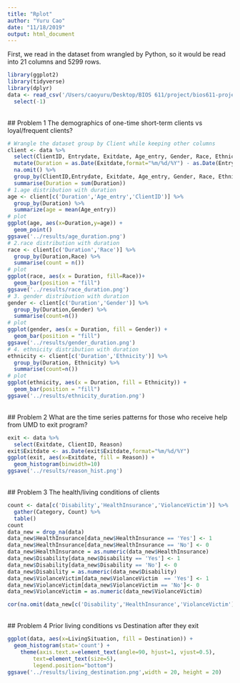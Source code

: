 ```yaml
---
title: "Rplot"
author: "Yuru Cao"
date: "11/18/2019"
output: html_document
---
```

First, we read in the dataset from wrangled by Python, so it would be read into 21 columns and 5299 rows. 
```r
library(ggplot2)
library(tidyverse)
library(dplyr)
data <- read_csv('/Users/caoyuru/Desktop/BIOS 611/project/bios611-projects-fall-2019-caoyr03/project_3/data/wrangle_data.csv') %>%
  select(-1)
```
<br/>
## Problem 1 The demographics of one-time short-term clients vs loyal/frequent clients?
<br/>
```r
# Wrangle the dataset group by Client while keeping other columns
client <- data %>%
  select(ClientID, Entrydate, Exitdate, Age_entry, Gender, Race, Ethnicity, Veteran) %>%
  mutate(Duration = as.Date(Exitdate,format="%m/%d/%Y") - as.Date(Entrydate,format="%m/%d/%Y")) %>%
  na.omit() %>%
  group_by(ClientID,Entrydate, Exitdate, Age_entry, Gender, Race, Ethnicity, Veteran) %>%
  summarise(Duration = sum(Duration))
# 1.age distribution with duration
age <- client[c('Duration','Age_entry','ClientID')] %>%
  group_by(Duration) %>%
  summarize(age = mean(Age_entry))
# plot
ggplot(age, aes(x=Duration,y=age)) +
  geom_point()
ggsave('../results/age_duration.png')
# 2.race distribution with duration
race <- client[c('Duration','Race')] %>%
  group_by(Duration,Race) %>%
  summarise(count = n())
# plot
ggplot(race, aes(x = Duration, fill=Race))+
  geom_bar(position = "fill")
ggsave('../results/race_duration.png')
# 3. gender distribution with duration
gender <- client[c('Duration','Gender')] %>%
  group_by(Duration,Gender) %>%
  summarise(count=n())
# plot
ggplot(gender, aes(x = Duration, fill = Gender)) +
  geom_bar(position = "fill")
ggsave('../results/gender_duration.png')
# 4. ethnicity distribution with duration
ethnicity <- client[c('Duration','Ethnicity')] %>%
  group_by(Duration, Ethnicity) %>%
  summarise(count=n())
# plot
ggplot(ethnicity, aes(x = Duration, fill = Ethnicity)) + 
  geom_bar(position = "fill")
ggsave('../results/ethnicity_duration.png')
```
<br/>
## Problem 2 What are the time series patterns for those who receive help from UMD to exit program?
<br/>
```r
exit <- data %>%
  select(Exitdate, ClientID, Reason)
exit$Exitdate <- as.Date(exit$Exitdate,format="%m/%d/%Y")
ggplot(exit, aes(x=Exitdate, fill = Reason)) + 
  geom_histogram(binwidth=10)
ggsave('../results/reason_hist.png')
```
<br/>
## Problem 3 The health/living conditions of clients
<br/>
```r
count <- data[c('Disability','HealthInsurance','ViolanceVictim')] %>% 
  gather(Category, Count) %>%
  table()
count
data_new = drop_na(data)
data_new$HealthInsurance[data_new$HealthInsurance == 'Yes'] <- 1
data_new$HealthInsurance[data_new$HealthInsurance == 'No'] <- 0
data_new$HealthInsurance = as.numeric(data_new$HealthInsurance)
data_new$Disability[data_new$Disability == 'Yes'] <- 1
data_new$Disability[data_new$Disability == 'No'] <- 0
data_new$Disability = as.numeric(data_new$Disability)
data_new$ViolanceVictim[data_new$ViolanceVictim  == 'Yes'] <- 1
data_new$ViolanceVictim[data_new$ViolanceVictim == 'No']<- 0
data_new$ViolanceVictim = as.numeric(data_new$ViolanceVictim)

cor(na.omit(data_new[c('Disability','HealthInsurance','ViolanceVictim')]))
```
<br/>
## Problem 4 Prior living conditions vs Destination after they exit
<br/>
```r
ggplot(data, aes(x=LivingSituation, fill = Destination)) + 
  geom_histogram(stat='count') + 
    theme(axis.text.x=element_text(angle=90, hjust=1, vjust=0.5),
        text=element_text(size=5),
        legend.position="bottom")
ggsave('../results/living_destination.png',width = 20, height = 20)
```

